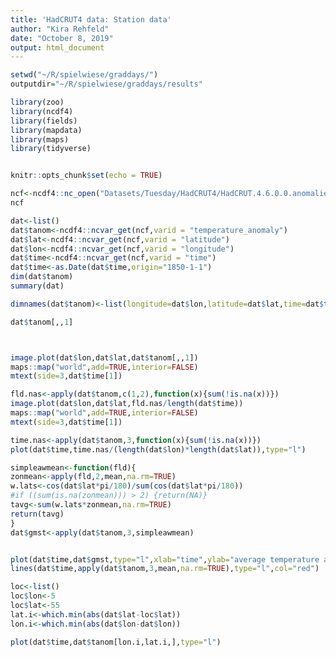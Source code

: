```yaml
---
title: 'HadCRUT4 data: Station data'
author: "Kira Rehfeld"
date: "October 8, 2019"
output: html_document
---
```


```r
setwd("~/R/spielwiese/graddays/")
outputdir="~/R/spielwiese/graddays/results"

library(zoo)
library(ncdf4)
library(fields)
library(mapdata)
library(maps)
library(tidyverse)


knitr::opts_chunk$set(echo = TRUE)
```


```r
ncf<-ncdf4::nc_open("Datasets/Tuesday/HadCRUT4/HadCRUT.4.6.0.0.anomalies.1.nc")
ncf
```


```r
dat<-list()
dat$tanom<-ncdf4::ncvar_get(ncf,varid = "temperature_anomaly")
dat$lat<-ncdf4::ncvar_get(ncf,varid = "latitude")
dat$lon<-ncdf4::ncvar_get(ncf,varid = "longitude")
dat$time<-ncdf4::ncvar_get(ncf,varid = "time")
dat$time<-as.Date(dat$time,origin="1850-1-1")
dim(dat$tanom)
summary(dat)

dimnames(dat$tanom)<-list(longitude=dat$lon,latitude=dat$lat,time=dat$time)
```


```r
dat$tanom[,,1]



image.plot(dat$lon,dat$lat,dat$tanom[,,1])
maps::map("world",add=TRUE,interior=FALSE)
mtext(side=3,dat$time[1])


```

```r
fld.nas<-apply(dat$tanom,c(1,2),function(x){sum(!is.na(x))})
image.plot(dat$lon,dat$lat,fld.nas/length(dat$time))
maps::map("world",add=TRUE,interior=FALSE)
mtext(side=3,dat$time[1])

```
```r
time.nas<-apply(dat$tanom,3,function(x){sum(!is.na(x))})
plot(dat$time,time.nas/(length(dat$lon)*length(dat$lat)),type="l")


```


```r
simpleawmean<-function(fld){
zonmean<-apply(fld,2,mean,na.rm=TRUE)
w.lats<-cos(dat$lat*pi/180)/sum(cos(dat$lat*pi/180))
#if ((sum(is.na(zonmean))) > 2) {return(NA)}
tavg<-sum(w.lats*zonmean,na.rm=TRUE)
return(tavg)
}
dat$gmst<-apply(dat$tanom,3,simpleawmean)


plot(dat$time,dat$gmst,type="l",xlab="time",ylab="average temperature anomaly")
lines(dat$time,apply(dat$tanom,3,mean,na.rm=TRUE),type="l",col="red")


```


```r
loc<-list()
loc$lon<-5
loc$lat<-55
lat.i<-which.min(abs(dat$lat-loc$lat))
lon.i<-which.min(abs(dat$lon-dat$lon))

plot(dat$time,dat$tanom[lon.i,lat.i,],type="l")

```

